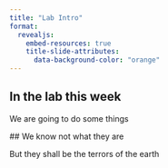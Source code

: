```yaml
---
title: "Lab Intro"
format: 
  revealjs:
    embed-resources: true
    title-slide-attributes: 
      data-background-color: "orange"
---
```


## In the lab this week

We are going to do some things

## We know not what they are

But they shall be the terrors of the earth
